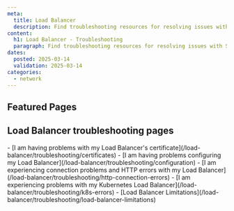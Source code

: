 ```yaml
---
meta:
  title: Load Balancer
  description: Find troubleshooting resources for resolving issues with Scaleway Load Balancers.
content:
  h1: Load Balancer - Troubleshooting
  paragraph: Find troubleshooting resources for resolving issues with Scaleway Load Balancers.
dates:
  posted: 2025-03-14
  validation: 2025-03-14
categories:
  - network
---
```


<ProductHeader
  productName="Load Balancer troubleshooting"
  productLogo="loadBalancers"
  description="Learn how to fix the most common issues with Scaleway Load Balancers."
/>

## Featured Pages

<Grid>
    <DefaultCard
      title="Load Balancer FAQ"
      description="Answers to common questions"
      url="/load-balancer/faq/"
      label="See more"
    />
    <DefaultCard
      title="Configuring SSL bridging, offloading or passthrough"
      description="Set up your Load Balancer appropriately"
      url="/load-balancer/reference-content/ssl-bridging-offloading-passthrough"
      label="See more"
    />
    <DefaultCard
      title="Adding a certificate"
      description="Configure an SSL/TLS certificate"
      url="/load-balancer/how-to/add-certificate"
      label="See more"
    />
</Grid>
<Grid>
    <DefaultCard
      title="Configuring backends"
      description="Set up your Load Balancer's backends"
      url="/load-balancer/reference-content/configuring-backends/"
      label="See more"
    />
    <DefaultCard
      title="Kubernetes Load Balancers"
      description="Everything you need to know"
      url="/load-balancer/reference-content/kubernetes-load-balancer/"
      label="See more"
    />
    <DefaultCard
      title="Resolving HTTP errors"
      description="Solutions to common issues"
      url="/load-balancer/troubleshooting/http-connection-errors/"
      label="See more"
    />
</Grid>

## Load Balancer troubleshooting pages

<LinksList>
  - [I am having problems with my Load Balancer's certificate](/load-balancer/troubleshooting/certificates)
  - [I am having problems configuring my Load Balancer](/load-balancer/troubleshooting/configuration)
  - [I am experiencing connection problems and HTTP errors with my Load Balancer](/load-balancer/troubleshooting/http-connection-errors)
  - [I am experiencing problems with my Kubernetes Load Balancer](/load-balancer/troubleshooting/k8s-errors)
  - [Load Balancer Limitations](/load-balancer/troubleshooting/load-balancer-limitations)
</LinksList>
